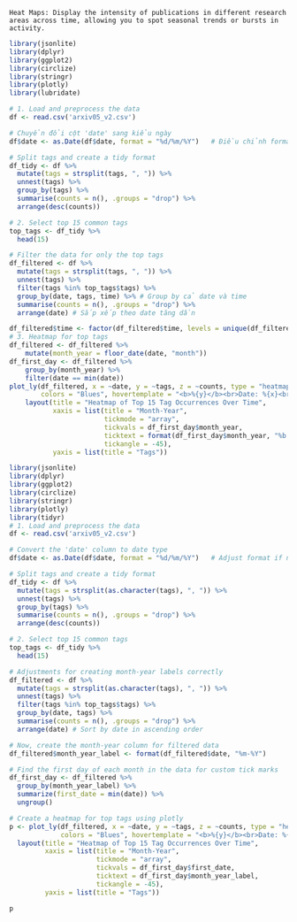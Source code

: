 ```         
Heat Maps: Display the intensity of publications in different research areas across time, allowing you to spot seasonal trends or bursts in activity.

```

```r
library(jsonlite)
library(dplyr)
library(ggplot2)
library(circlize)
library(stringr)
library(plotly)
library(lubridate)

# 1. Load and preprocess the data
df <- read.csv('arxiv05_v2.csv')

# Chuyển đổi cột 'date' sang kiểu ngày
df$date <- as.Date(df$date, format = "%d/%m/%Y")   # Điều chỉnh format nếu cần thiết

# Split tags and create a tidy format
df_tidy <- df %>%
  mutate(tags = strsplit(tags, ", ")) %>%
  unnest(tags) %>%
  group_by(tags) %>%
  summarise(counts = n(), .groups = "drop") %>%
  arrange(desc(counts))

# 2. Select top 15 common tags
top_tags <- df_tidy %>%
  head(15)

# Filter the data for only the top tags
df_filtered <- df %>%
  mutate(tags = strsplit(tags, ", ")) %>%
  unnest(tags) %>%
  filter(tags %in% top_tags$tags) %>%
  group_by(date, tags, time) %>% # Group by cả date và time
  summarise(counts = n(), .groups = "drop") %>%
  arrange(date) # Sắp xếp theo date tăng dần

df_filtered$time <- factor(df_filtered$time, levels = unique(df_filtered$time[order(df_filtered$date)]))
# 3. Heatmap for top tags
df_filtered <- df_filtered %>%
    mutate(month_year = floor_date(date, "month"))
df_first_day <- df_filtered %>%
    group_by(month_year) %>%
    filter(date == min(date))
plot_ly(df_filtered, x = ~date, y = ~tags, z = ~counts, type = "heatmap",
        colors = "Blues", hovertemplate = "<b>%{y}</b><br>Date: %{x}<br>Count: %{z}<extra></extra>") %>%
    layout(title = "Heatmap of Top 15 Tag Occurrences Over Time",
           xaxis = list(title = "Month-Year", 
                        tickmode = "array",  
                        tickvals = df_first_day$month_year,
                        ticktext = format(df_first_day$month_year, "%b %Y"),
                        tickangle = -45),
           yaxis = list(title = "Tags"))
```

```r
library(jsonlite)
library(dplyr)
library(ggplot2)
library(circlize)
library(stringr)
library(plotly)
library(tidyr)
# 1. Load and preprocess the data
df <- read.csv('arxiv05_v2.csv')

# Convert the 'date' column to date type
df$date <- as.Date(df$date, format = "%d/%m/%Y")   # Adjust format if necessary

# Split tags and create a tidy format
df_tidy <- df %>%
  mutate(tags = strsplit(as.character(tags), ", ")) %>%
  unnest(tags) %>%
  group_by(tags) %>%
  summarise(counts = n(), .groups = "drop") %>%
  arrange(desc(counts))

# 2. Select top 15 common tags
top_tags <- df_tidy %>%
  head(15)

# Adjustments for creating month-year labels correctly
df_filtered <- df %>%
  mutate(tags = strsplit(as.character(tags), ", ")) %>%
  unnest(tags) %>%
  filter(tags %in% top_tags$tags) %>%
  group_by(date, tags) %>%
  summarise(counts = n(), .groups = "drop") %>%
  arrange(date) # Sort by date in ascending order

# Now, create the month-year column for filtered data
df_filtered$month_year_label <- format(df_filtered$date, "%m-%Y")

# Find the first day of each month in the data for custom tick marks
df_first_day <- df_filtered %>%
  group_by(month_year_label) %>%
  summarize(first_date = min(date)) %>%
  ungroup()

# Create a heatmap for top tags using plotly
p <- plot_ly(df_filtered, x = ~date, y = ~tags, z = ~counts, type = "heatmap",
             colors = "Blues", hovertemplate = "<b>%{y}</b><br>Date: %{x}<br>Count: %{z}<extra></extra>") %>%
  layout(title = "Heatmap of Top 15 Tag Occurrences Over Time",
         xaxis = list(title = "Month-Year", 
                      tickmode = "array",  
                      tickvals = df_first_day$first_date,
                      ticktext = df_first_day$month_year_label,
                      tickangle = -45),
         yaxis = list(title = "Tags"))

p
```
